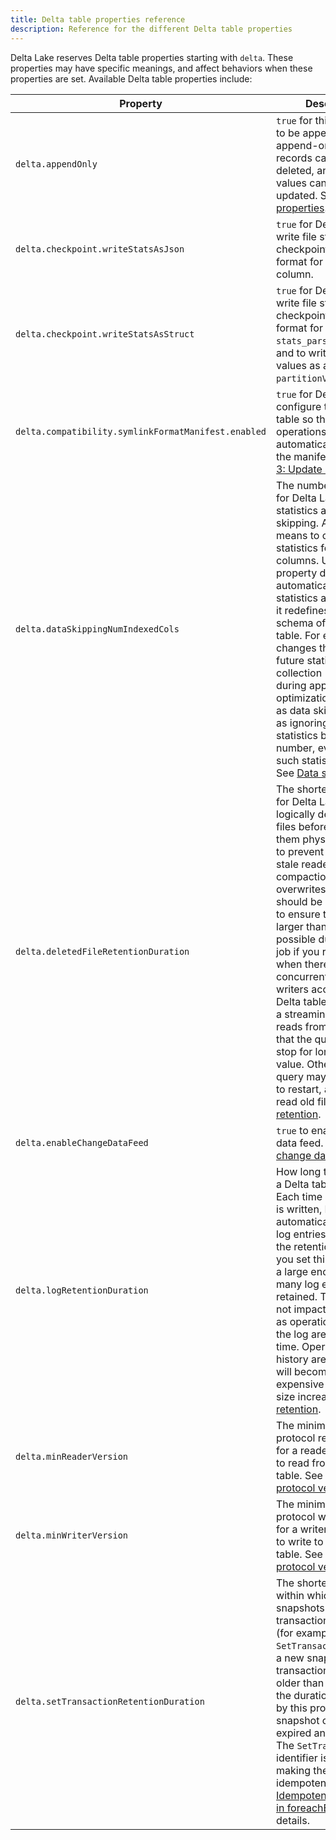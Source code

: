 ```yaml
---
title: Delta table properties reference
description: Reference for the different Delta table properties
---
```


Delta Lake reserves Delta table properties starting with `delta`. These properties may have specific meanings, and affect behaviors when these properties are set. Available Delta table properties include:

| Property | Description | Data Type | Default |
|-|-|-|-|
| `delta.appendOnly` | `true` for this Delta table to be append-only. If append-only, existing records cannot be deleted, and existing values cannot be updated. See [Table properties](/latest/delta-batch#table-properties). | `Boolean` | `false`|
|`delta.checkpoint.writeStatsAsJson` | `true` for Delta Lake to write file statistics in checkpoints in JSON format for the `stats` column. | `Boolean` | `true`|
|`delta.checkpoint.writeStatsAsStruct` | `true` for Delta Lake to write file statistics to checkpoints in struct format for the `stats_parsed` column and to write partition values as a struct for `partitionValues_parsed`. | `Boolean`| (none)|
|`delta.compatibility.symlinkFormatManifest.enabled`|`true` for Delta Lake to configure the Delta table so that all write operations on the table automatically update the manifests.  See [Step 3: Update manifests](/latest/presto-integration#step-3-update-manifests).|`Boolean`|`false`|
|`delta.dataSkippingNumIndexedCols`|The number of columns for Delta Lake to collect statistics about for data skipping. A value of -1 means to collect statistics for all columns. Updating this property does not automatically collect statistics again; instead, it redefines the statistics schema of the Delta table. For example, it changes the behavior of future statistics collection (such as during appends and optimizations) as well as data skipping (such as ignoring column statistics beyond this number, even when such statistics exist). See [Data skipping](/latest/optimizations-oss#data-skipping).|`Int`|32|
|`delta.deletedFileRetentionDuration`|The shortest duration for Delta Lake to keep logically deleted data files before deleting them physically. This is to prevent failures in stale readers after compactions or partition overwrites.  This value should be large enough to ensure that: 1. It is larger than the longest possible duration of a job if you run `VACUUM` when there are concurrent readers or writers accessing the Delta table. 2. If you run a streaming query that reads from the table, that the query does not stop for longer than this value. Otherwise, the query may not be able to restart, as it must still read old files. See [Data retention](/latest/delta-batch#data-retention).|`CalendarInterval`|`interval 1 week`|
|`delta.enableChangeDataFeed`|`true` to enable change data feed. See [Enable change data feed](/latest/delta-change-data-feed#enable-change-data-feed).|`Boolean`|`false`|
|`delta.logRetentionDuration`|How long the history for a Delta table is kept.  Each time a checkpoint is written, Delta Lake automatically cleans up log entries older than the retention interval. If you set this property to a large enough value, many log entries are retained. This should not impact performance as operations against the log are constant time. Operations on history are parallel but will become more expensive as the log size increases.  See [Data retention](/latest/delta-batch#data-retention).|`CalendarInterval`|`interval 30 days`|
|`delta.minReaderVersion`|The minimum required protocol reader version for a reader that allows to read from this Delta table.  See [Table protocol versioning](/latest/versioning).|`Int`|`1`|
|`delta.minWriterVersion`|The minimum required protocol writer version for a writer that allows to write to this Delta table.  See [Table protocol versioning](/latest/versioning).|`Int`|`2`|
|`delta.setTransactionRetentionDuration`|The shortest duration within which new snapshots will retain transaction identifiers (for example, `SetTransaction`s). When a new snapshot sees a transaction identifier older than or equal to the duration specified by this property, the snapshot considers it expired and ignores it. The `SetTransaction` identifier is used when making the writes idempotent. See [Idempotent table writes in foreachBatch](/latest/delta-streaming#idempotent-table-writes-in-foreachbatch) for details.|`CalendarInterval`|(none)|